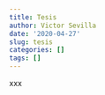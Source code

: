 ```yaml
---
title: Tesis
author: Victor Sevilla
date: '2020-04-27'
slug: tesis
categories: []
tags: []
---
```

xxx
